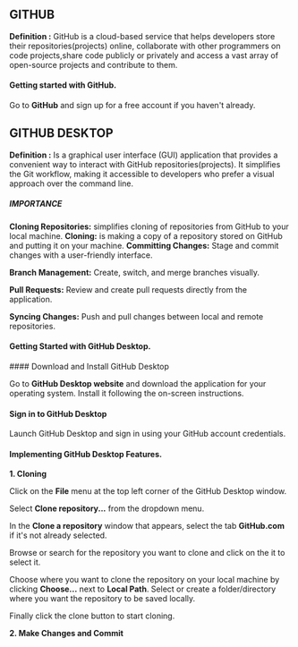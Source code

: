 
## GITHUB
**Definition :**
GitHub is a cloud-based service that helps developers store their repositories(projects) online,
collaborate with other programmers on code projects,share code publicly or privately and access a vast array of open-source projects and contribute to them.

#### Getting started with GitHub.
Go to <Link className='text-blue-500' href="https://github.com/">**GitHub**</Link> and sign up for a free account if you haven't already.

## GITHUB DESKTOP
**Definition :**
Is a graphical user interface (GUI) application that provides a convenient way to interact with GitHub repositories(projects). It simplifies the Git workflow, making it accessible to developers who prefer a visual approach over the command line.

##### IMPORTANCE

**Cloning Repositories:** simplifies cloning of repositories from GitHub to your local machine.
<Callout emoji="💡">
  **Cloning:** is making a copy of a repository stored on GitHub and putting it on your machine.
</Callout>
**Committing Changes:** Stage and commit changes with a user-friendly interface.

**Branch Management:** Create, switch, and merge branches visually.

**Pull Requests:** Review and create pull requests directly from the application.

**Syncing Changes:** Push and pull changes between local and remote repositories.

#### Getting Started with GitHub Desktop.

<Steps>
#### Download and Install GitHub Desktop
 
Go to <Link className='text-blue-500' href="https://desktop.github.com/">**GitHub Desktop website**</Link> and download the application for your operating system. Install it following the on-screen instructions.
 
#### Sign in to GitHub Desktop
 
Launch GitHub Desktop and sign in using your GitHub account credentials.
</Steps>


#### Implementing GitHub Desktop Features.

**1. Cloning**

Click on the **File** menu at the top left corner of the GitHub Desktop window.

Select **Clone repository...** from the dropdown menu.

In the **Clone a repository** window that appears, select the tab **GitHub.com** if it's not already selected.

Browse or search for the repository you want to clone and click on the it to select it.

Choose where you want to clone the repository on your local machine by clicking **Choose...** next to **Local Path**. Select or create a folder/directory where you want the repository to be saved locally.

Finally click the clone button to start cloning.

**2.  Make Changes and Commit**